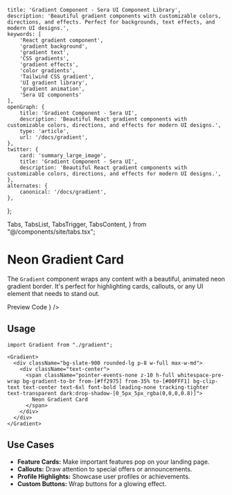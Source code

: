     title: 'Gradient Component - Sera UI Component Library',
    description: 'Beautiful gradient components with customizable colors, directions, and effects. Perfect for backgrounds, text effects, and modern UI designs.',
    keywords: [
        'React gradient component',
        'gradient background',
        'gradient text',
        'CSS gradients',
        'gradient effects',
        'color gradients',
        'Tailwind CSS gradient',
        'UI gradient library',
        'gradient animation',
        'Sera UI components'
    ],
    openGraph: {
        title: 'Gradient Component - Sera UI',
        description: 'Beautiful React gradient components with customizable colors, directions, and effects for modern UI designs.',
        type: 'article',
        url: '/docs/gradient',
    },
    twitter: {
        card: 'summary_large_image',
        title: 'Gradient Component - Sera UI',
        description: 'Beautiful React gradient components with customizable colors, directions, and effects for modern UI designs.',
    },
    alternates: {
        canonical: '/docs/gradient',
    },
};

  Tabs,
  TabsList,
  TabsTrigger,
  TabsContent,
} from "@/components/site/tabs.tsx";



# Neon Gradient Card <AI dir="left"/>

The `Gradient` component wraps any content with a beautiful, animated neon gradient border. It's perfect for highlighting cards, callouts, or any UI element that needs to stand out.

<Tabs defaultValue="preview" className="">
  <TabsList>
    <TabsTrigger value="preview">Preview</TabsTrigger>
    <TabsTrigger value="code">Code</TabsTrigger>
  </TabsList>
  <TabsContent value="preview">
    <ComponentRenderer component={<GradientView />} />
  </TabsContent>
  <TabsContent value="code">
    <CodeBlock filePath="src/app/docs/gradient/gradient.tsx" />
  </TabsContent>
</Tabs>

## Usage

```tsx
import Gradient from "./gradient";

<Gradient>
  <div className="bg-slate-900 rounded-lg p-8 w-full max-w-md">
    <div className="text-center">
      <span className="pointer-events-none z-10 h-full whitespace-pre-wrap bg-gradient-to-br from-[#ff2975] from-35% to-[#00FFF1] bg-clip-text text-center text-6xl font-bold leading-none tracking-tighter text-transparent dark:drop-shadow-[0_5px_5px_rgba(0,0,0,0.8)]">
        Neon Gradient Card
      </span>
    </div>
  </div>
</Gradient>
```

## Use Cases

- **Feature Cards:** Make important features pop on your landing page.
- **Callouts:** Draw attention to special offers or announcements.
- **Profile Highlights:** Showcase user profiles or achievements.
- **Custom Buttons:** Wrap buttons for a glowing effect.

